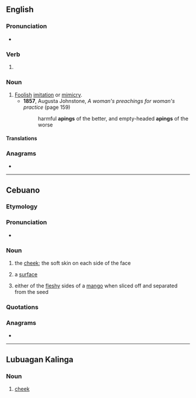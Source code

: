==English==

===Pronunciation===
* {{IPA|en|/ˈeɪ.pɪŋ/}}

===Verb===
{{head|en|verb form}}

# {{present participle of|en|ape|nocat=1}}

===Noun===
{{en-noun}}

# [[foolish|Foolish]] [[imitation]] or [[mimicry]].
#* '''1857''', Augusta Johnstone, ''A woman's preachings for woman's practice'' (page 159)
#*: harmful '''apings''' of the better, and empty-headed '''apings''' of the worse

====Translations====
{{trans-see|apery}}

===Anagrams===
* {{anagrams|en|a=aginp|ganpi|ngapi}}

----

==Cebuano==

===Etymology===
{{Pigafetta}}

===Pronunciation===
* {{hyph|ceb|a|ping}}

===Noun===
{{head|ceb|noun}}

# the [[cheek]]; the soft skin on each side of the face
# {{lb|ceb|metaphorical}} a [[surface]]
# either of the [[fleshy]] sides of a [[mango]] when sliced off and separated from the seed

===Quotations===
{{SeeCites|lang=ceb}}

===Anagrams===
* {{anagrams|ceb|piang}}

{{C|ceb|Body parts|Face}}

----

==Lubuagan Kalinga==

===Noun===
{{head|knb|noun}}

# {{lb|knb|anatomy}} [[cheek]]